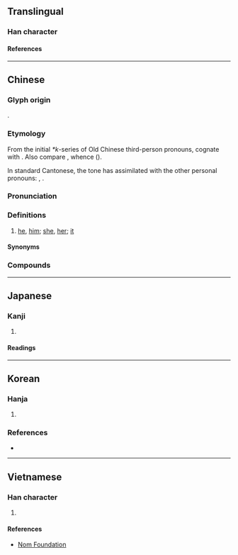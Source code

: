 {{character info}}
==Translingual==

===Han character===
{{Han char|rn=9|rad=人|as=05|sn=7|four=21217|canj=OSS|ids=⿰亻巨}}

====References====
{{Han ref|kx=0100.021|dkj=00538|hdz=10120.050|uh=4F62}}

----

==Chinese==
{{zh-forms|alt=渠,𠍲,伊-S. Sixian Hakka:yì}}

===Glyph origin===
{{Han compound|人|alt1=亻|巨|ls=psc|c1=s|c2=p}}.

===Etymology===
From the initial ''*k''-series of Old Chinese third-person pronouns, cognate with {{och-l|其|id=2}}. Also compare {{cog|mkh-pro|*ge(e)ʔ}}, whence {{cog|km|គេ||they; he; she}} ({{zh-ref|Schuessler, 2007}}).

In standard Cantonese, the tone has assimilated with the other personal pronouns: {{zh-l|我|tr=ngo<sup>5</sup>}}, {{zh-l|你|tr=nei<sup>5</sup>}}.

===Pronunciation===
{{zh-pron
|m=qú
|c=keoi5,heoi5
|c_note=heoi5 - nonstandard, chiefly Hong Kong
|c-t=kui1
|g=qie2
|h=pfs=kì/s:yì;gd=gi2
|mb=gṳ̀
|ca=LL-Q9186-Justinrleung-佢.wav
|cat=pron
}}

===Definitions===
{{zh-hanzi}}

# {{lb|zh|Cantonese|Hakka|Gan|Min Bei|vernacular}} [[he]], [[him]]; [[she]], [[her]]; [[it]] {{gloss|third person singular pronoun}}
#: {{zh-x|佢 個 鼻 好 大。|'''His/ her''' nose is very big.|C-GZ}}

====Synonyms====
{{zh-dial|他}}

===Compounds===
{{zh-der|佢哋:keoi5 dei6}}

----

==Japanese==

===Kanji===
{{ja-kanji|grade=|rs=人05}}

# {{rfdef|ja|sort=人05}}

====Readings====
{{ja-readings
|on=きょ
|kun=かれ
}}

----

==Korean==

===Hanja===
{{ko-hanja|그|거}}

# {{hanja form of|거|[[he]], [[him]]}}

===References===
* {{R:hanjadoc|251}}

----

==Vietnamese==

===Han character===
{{vi-readings|reading=[[cừ]]|rs=人05}}

# {{rfdef|vi}}

====References====
* [http://nomfoundation.org/common/nom_details.php?codepoint=4f62 Nom Foundation]